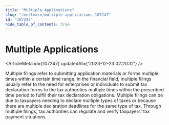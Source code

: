 ```yaml
---
title: "Multiple Applications"
slug: "/en/learn/multiple-applications-107247"
id: "107247"
hide_table_of_contents: true
---
```



# Multiple Applications

<ArticleMeta id={107247} updatedAt={'2023-12-23 02:20:12'} />
<div className='border-solid border-b border-t-0 my-4 border-[var(--ifm-color-gray-300)]' />

Multiple filings refer to submitting application materials or forms multiple times within a certain time range. In the financial field, multiple filings usually refer to the need for enterprises or individuals to submit tax declaration forms to the tax authorities multiple times within the prescribed time period to fulfill their tax declaration obligations. Multiple filings can be due to taxpayers needing to declare multiple types of taxes or because there are multiple declaration deadlines for the same type of tax. Through multiple filings, tax authorities can regulate and verify taxpayers' tax payment situations.
